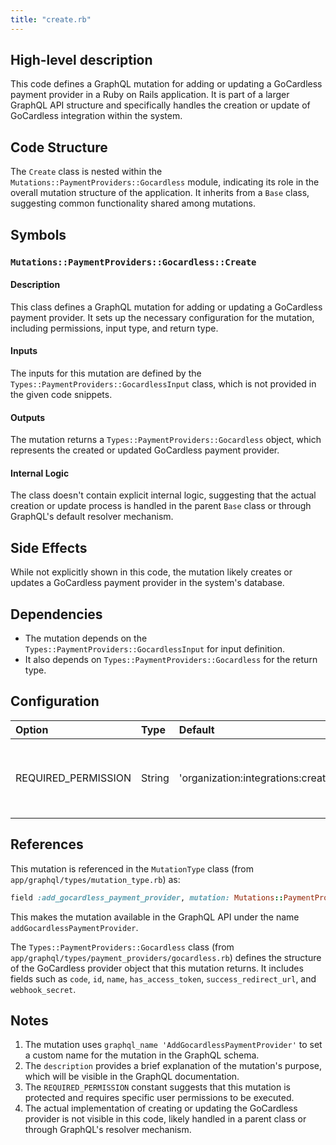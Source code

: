 ```yaml
---
title: "create.rb"
---
```


## High-level description
This code defines a GraphQL mutation for adding or updating a GoCardless payment provider in a Ruby on Rails application. It is part of a larger GraphQL API structure and specifically handles the creation or update of GoCardless integration within the system.

## Code Structure
The `Create` class is nested within the `Mutations::PaymentProviders::Gocardless` module, indicating its role in the overall mutation structure of the application. It inherits from a `Base` class, suggesting common functionality shared among mutations.

## Symbols

### `Mutations::PaymentProviders::Gocardless::Create`
#### Description
This class defines a GraphQL mutation for adding or updating a GoCardless payment provider. It sets up the necessary configuration for the mutation, including permissions, input type, and return type.

#### Inputs
The inputs for this mutation are defined by the `Types::PaymentProviders::GocardlessInput` class, which is not provided in the given code snippets.

#### Outputs
The mutation returns a `Types::PaymentProviders::Gocardless` object, which represents the created or updated GoCardless payment provider.

#### Internal Logic
The class doesn't contain explicit internal logic, suggesting that the actual creation or update process is handled in the parent `Base` class or through GraphQL's default resolver mechanism.

## Side Effects
While not explicitly shown in this code, the mutation likely creates or updates a GoCardless payment provider in the system's database.

## Dependencies
- The mutation depends on the `Types::PaymentProviders::GocardlessInput` for input definition.
- It also depends on `Types::PaymentProviders::Gocardless` for the return type.

## Configuration
| Option | Type | Default | Description |
|:-------|:-----|:--------|:------------|
| REQUIRED_PERMISSION | String | 'organization:integrations:create' | Defines the permission required to execute this mutation |

## References
This mutation is referenced in the `MutationType` class (from `app/graphql/types/mutation_type.rb`) as:
```ruby
field :add_gocardless_payment_provider, mutation: Mutations::PaymentProviders::Gocardless::Create
```
This makes the mutation available in the GraphQL API under the name `addGocardlessPaymentProvider`.

The `Types::PaymentProviders::Gocardless` class (from `app/graphql/types/payment_providers/gocardless.rb`) defines the structure of the GoCardless provider object that this mutation returns. It includes fields such as `code`, `id`, `name`, `has_access_token`, `success_redirect_url`, and `webhook_secret`.

## Notes
1. The mutation uses `graphql_name 'AddGocardlessPaymentProvider'` to set a custom name for the mutation in the GraphQL schema.
2. The `description` provides a brief explanation of the mutation's purpose, which will be visible in the GraphQL documentation.
3. The `REQUIRED_PERMISSION` constant suggests that this mutation is protected and requires specific user permissions to be executed.
4. The actual implementation of creating or updating the GoCardless provider is not visible in this code, likely handled in a parent class or through GraphQL's resolver mechanism.
